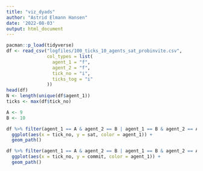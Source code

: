 ```yaml
---
title: "viz_dyads"
author: "Astrid Elmann Hansen"
date: '2022-08-03'
output: html_document
---
```


```r
pacman::p_load(tidyverse)
df <- read_csv("logfiles/100_ticks_10_agents_sat_probinvite.csv",
               col_types = list(
                 agent_1 = "f",
                 agent_2 = "f",
                 tick_no = "i",
                 ticks_tog = "i"
               ))
head(df)
N <- length(unique(df$agent_1))
ticks <- max(df$tick_no)
```

```r
A <- 9
B <- 10
```


```r
df %>% filter(agent_1 == A & agent_2 == B | agent_1 == B & agent_2 == A) %>% 
  ggplot(aes(x = tick_no, y = sat, color = agent_1)) +
  geom_path()

df %>% filter(agent_1 == A & agent_2 == B | agent_1 == B & agent_2 == A) %>% 
  ggplot(aes(x = tick_no, y = commit, color = agent_1)) +
  geom_path()
```

